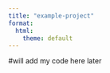 ```yaml
---
title: "example-project"
format:
  html:
    theme: default
---
```


#will add my code here later
```r

```

